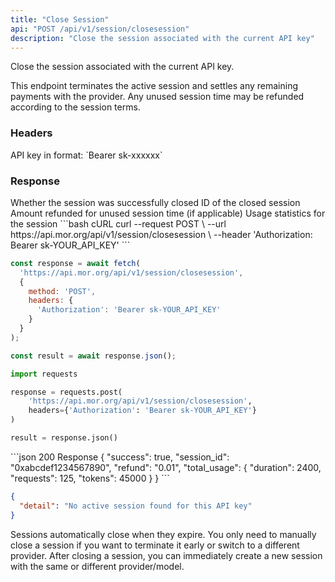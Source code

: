 ```yaml
---
title: "Close Session"
api: "POST /api/v1/session/closesession"
description: "Close the session associated with the current API key"
---
```


Close the session associated with the current API key.

This endpoint terminates the active session and settles any remaining payments with the provider. Any unused session time may be refunded according to the session terms.

### Headers

<ParamField header="Authorization" type="string" required>
  API key in format: `Bearer sk-xxxxxx`
</ParamField>

### Response

<ResponseField name="success" type="boolean">
  Whether the session was successfully closed
</ResponseField>

<ResponseField name="session_id" type="string">
  ID of the closed session
</ResponseField>

<ResponseField name="refund" type="string">
  Amount refunded for unused session time (if applicable)
</ResponseField>

<ResponseField name="total_usage" type="object">
  Usage statistics for the session
</ResponseField>

<RequestExample>
```bash cURL
curl --request POST \
  --url https://api.mor.org/api/v1/session/closesession \
  --header 'Authorization: Bearer sk-YOUR_API_KEY'
```

```javascript JavaScript
const response = await fetch(
  'https://api.mor.org/api/v1/session/closesession',
  {
    method: 'POST',
    headers: {
      'Authorization': 'Bearer sk-YOUR_API_KEY'
    }
  }
);

const result = await response.json();
```

```python Python
import requests

response = requests.post(
    'https://api.mor.org/api/v1/session/closesession',
    headers={'Authorization': 'Bearer sk-YOUR_API_KEY'}
)

result = response.json()
```
</RequestExample>

<ResponseExample>
```json 200 Response
{
  "success": true,
  "session_id": "0xabcdef1234567890",
  "refund": "0.01",
  "total_usage": {
    "duration": 2400,
    "requests": 125,
    "tokens": 45000
  }
}
```

```json 404 No Active Session
{
  "detail": "No active session found for this API key"
}
```
</ResponseExample>

<Info>
  Sessions automatically close when they expire. You only need to manually close a session if you want to terminate it early or switch to a different provider.
</Info>

<Note>
  After closing a session, you can immediately create a new session with the same or different provider/model.
</Note>


